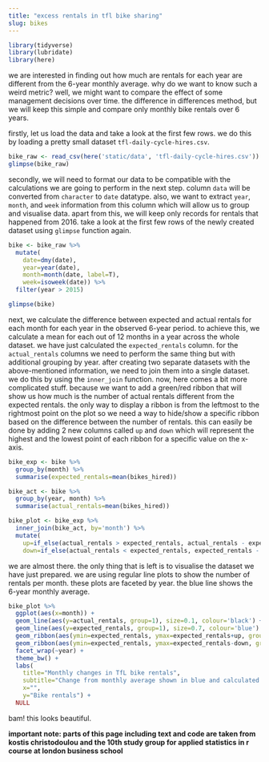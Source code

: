 ```yaml
---
title: "excess rentals in tfl bike sharing"
slug: bikes
---
```


```r
library(tidyverse)
library(lubridate)
library(here)
```

we are interested in finding out how much are rentals for each year are different from the 6-year monthly average. why do we want to know such a weird metric? well, we might want to compare the effect of some management decisions over time. the difference in differences method, but we will keep this simple and compare only monthly bike rentals over 6 years.

firstly, let us load the data and take a look at the first few rows. we do this by loading a pretty small dataset `tfl-daily-cycle-hires.csv`.

```r
bike_raw <- read_csv(here('static/data', 'tfl-daily-cycle-hires.csv'))
glimpse(bike_raw)
```

secondly, we will need to format our data to be compatible with the calculations we are going to perform in the next step. column `data` will be converted from `character` to `date` datatype. also, we want to extract `year`, `month`, and `week` information from this column which will allow us to group and visualise data. apart from this, we will keep only records for rentals that happened from 2016. take a look at the first few rows of the newly created dataset using `glimpse` function again.

```r
bike <- bike_raw %>%
  mutate(
    date=dmy(date),
    year=year(date),
    month=month(date, label=T),
    week=isoweek(date)) %>%
  filter(year > 2015)

glimpse(bike)
```

next, we calculate the difference between expected and actual rentals for each month for each year in the observed 6-year period. to achieve this, we calculate a mean for each out of 12 months in a year across the whole dataset. we have just calculated the `expected_rentals` column. for the `actual_rentals` columns we need to perform the same thing but with additional grouping by year. after creating two separate datasets with the above-mentioned information, we need to join them into a single dataset. we do this by using the `inner_join` function. now, here comes a bit more complicated stuff. because we want to add a green/red ribbon that will show us how much is the number of actual rentals different from the expected rentals. the only way to display a ribbon is from the leftmost to the rightmost point on the plot so we need a way to hide/show a specific ribbon based on the difference between the number of rentals. this can easily be done by adding 2 new columns called `up` and `down` which will represent the highest and the lowest point of each ribbon for a specific value on the x-axis.

```r
bike_exp <- bike %>%
  group_by(month) %>%
  summarise(expected_rentals=mean(bikes_hired))

bike_act <- bike %>%
  group_by(year, month) %>%
  summarise(actual_rentals=mean(bikes_hired))

bike_plot <- bike_exp %>%
  inner_join(bike_act, by='month') %>%
  mutate(
    up=if_else(actual_rentals > expected_rentals, actual_rentals - expected_rentals, 0),
    down=if_else(actual_rentals < expected_rentals, expected_rentals - actual_rentals, 0))
```

we are almost there. the only thing that is left is to visualise the dataset we have just prepared. we are using regular line plots to show the number of rentals per month. these plots are faceted by year. the blue line shows the 6-year monthly average.

```r
bike_plot %>%
  ggplot(aes(x=month)) +
  geom_line(aes(y=actual_rentals, group=1), size=0.1, colour='black') +
  geom_line(aes(y=expected_rentals, group=1), size=0.7, colour='blue') +
  geom_ribbon(aes(ymin=expected_rentals, ymax=expected_rentals+up, group=1), fill='#7DCD85', alpha=0.4) +
  geom_ribbon(aes(ymin=expected_rentals, ymax=expected_rentals-down, group=1), fill='#CB454A', alpha=0.4) +
  facet_wrap(~year) +
  theme_bw() +
  labs(
    title="Monthly changes in TfL bike rentals",
    subtitle="Change from monthly average shown in blue and calculated between 2016-2019",
    x="",
    y="Bike rentals") +
  NULL
```

bam! this looks beautiful.

__important note: parts of this page including text and code are taken from kostis christodoulou and the 10th study group for applied statistics in r course at london business school__